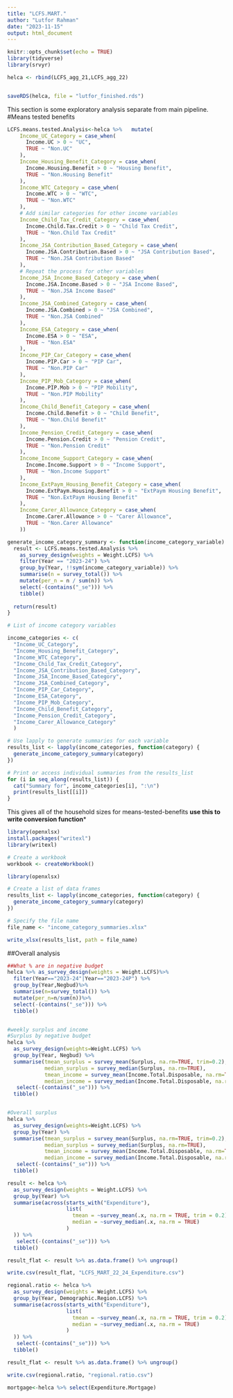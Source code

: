```yaml
---
title: "LCFS.MART."
author: "Lutfor Rahman"
date: "2023-11-15"
output: html_document
---
```


```r
knitr::opts_chunk$set(echo = TRUE)
library(tidyverse)
library(srvyr)

```

```r
helca <- rbind(LCFS_agg_21,LCFS_agg_22)


saveRDS(helca, file = "lutfor_finished.rds")
```

This section is some exploratory analysis separate from main pipeline.
#Means tested benefits
```r

LCFS.means.tested.Analysis<-helca %>%   mutate(
    Income_UC_Category = case_when(
      Income.UC > 0 ~ "UC",
      TRUE ~ "Non.UC"
    ),
    Income_Housing_Benefit_Category = case_when(
      Income.Housing.Benefit > 0 ~ "Housing Benefit",
      TRUE ~ "Non.Housing Benefit"
    ),
    Income_WTC_Category = case_when(
      Income.WTC > 0 ~ "WTC",
      TRUE ~ "Non.WTC"
    ),
    # Add similar categories for other income variables
    Income_Child_Tax_Credit_Category = case_when(
      Income.Child.Tax.Credit > 0 ~ "Child Tax Credit",
      TRUE ~ "Non.Child Tax Credit"
    ),
    Income_JSA_Contribution_Based_Category = case_when(
      Income.JSA.Contribution.Based > 0 ~ "JSA Contribution Based",
      TRUE ~ "Non.JSA Contribution Based"
    ),
    # Repeat the process for other variables
    Income_JSA_Income_Based_Category = case_when(
      Income.JSA.Income.Based > 0 ~ "JSA Income Based",
      TRUE ~ "Non.JSA Income Based"
    ),
    Income_JSA_Combined_Category = case_when(
      Income.JSA.Combined > 0 ~ "JSA Combined",
      TRUE ~ "Non.JSA Combined"
    ),
    Income_ESA_Category = case_when(
      Income.ESA > 0 ~ "ESA",
      TRUE ~ "Non.ESA"
    ),
    Income_PIP_Car_Category = case_when(
      Income.PIP.Car > 0 ~ "PIP Car",
      TRUE ~ "Non.PIP Car"
    ),
    Income_PIP_Mob_Category = case_when(
      Income.PIP.Mob > 0 ~ "PIP Mobility",
      TRUE ~ "Non.PIP Mobility"
    ),
    Income_Child_Benefit_Category = case_when(
      Income.Child.Benefit > 0 ~ "Child Benefit",
      TRUE ~ "Non.Child Benefit"
    ),
    Income_Pension_Credit_Category = case_when(
      Income.Pension.Credit > 0 ~ "Pension Credit",
      TRUE ~ "Non.Pension Credit"
    ),
    Income_Income_Support_Category = case_when(
      Income.Income.Support > 0 ~ "Income Support",
      TRUE ~ "Non.Income Support"
    ),
    Income_ExtPaym_Housing_Benefit_Category = case_when(
      Income.ExtPaym.Housing.Benefit > 0 ~ "ExtPaym Housing Benefit",
      TRUE ~ "Non.ExtPaym Housing Benefit"
    ),
    Income_Carer_Allowance_Category = case_when(
      Income.Carer.Allowance > 0 ~ "Carer Allowance",
      TRUE ~ "Non.Carer Allowance"
    ))
```


```r
generate_income_category_summary <- function(income_category_variable) {
  result <- LCFS.means.tested.Analysis %>%
    as_survey_design(weights = Weight.LCFS) %>%
    filter(Year == "2023-24") %>%
    group_by(Year, !!sym(income_category_variable)) %>%
    summarise(n = survey_total()) %>%
    mutate(per_n = n / sum(n)) %>%
    select(-(contains("_se"))) %>%
    tibble()
  
  return(result)
}
```

```r
# List of income category variables

income_categories <- c(
  "Income_UC_Category",
  "Income_Housing_Benefit_Category",
  "Income_WTC_Category",
  "Income_Child_Tax_Credit_Category",
  "Income_JSA_Contribution_Based_Category",
  "Income_JSA_Income_Based_Category",
  "Income_JSA_Combined_Category",
  "Income_PIP_Car_Category",
  "Income_ESA_Category",
  "Income_PIP_Mob_Category",
  "Income_Child_Benefit_Category",
  "Income_Pension_Credit_Category",
  "Income_Carer_Allowance_Category"
  )

# Use lapply to generate summaries for each variable
results_list <- lapply(income_categories, function(category) {
  generate_income_category_summary(category)
})

# Print or access individual summaries from the results_list
for (i in seq_along(results_list)) {
  cat("Summary for", income_categories[i], ":\n")
  print(results_list[[i]])
}
```


This gives all of the household sizes for means-tested-benefits **use this to write conversion function***
```r
library(openxlsx)
install.packages("writexl")
library(writexl)

# Create a workbook
workbook <- createWorkbook()

library(openxlsx)

# Create a list of data frames
results_list <- lapply(income_categories, function(category) {
  generate_income_category_summary(category)
})

# Specify the file name
file_name <- "income_category_summaries.xlsx"

write_xlsx(results_list, path = file_name)

```



##Overall analysis
```r

##What % are in negative budget
helca %>% as_survey_design(weights = Weight.LCFS)%>% 
  filter(Year=="2023-24"|Year=="2023-24P") %>% 
  group_by(Year,Negbud)%>%
  summarise(n=survey_total()) %>% 
  mutate(per_n=n/sum(n))%>%
  select(-(contains("_se"))) %>%
  tibble()


#weekly surplus and income
#Surplus by negative budget
helca %>% 
  as_survey_design(weights=Weight.LCFS) %>% 
  group_by(Year, Negbud) %>% 
  summarise(tmean_surplus = survey_mean(Surplus, na.rm=TRUE, trim=0.2),
            median_surplus = survey_median(Surplus, na.rm=TRUE),
            tmean_income = survey_mean(Income.Total.Disposable, na.rm=TRUE, trim=0.2),
            median_income = survey_median(Income.Total.Disposable, na.rm=TRUE)) %>% 
   select(-(contains("_se"))) %>%
  tibble()


#Overall surplus
helca %>% 
  as_survey_design(weights=Weight.LCFS) %>% 
  group_by(Year) %>% 
  summarise(tmean_surplus = survey_mean(Surplus, na.rm=TRUE, trim=0.2),
            median_surplus = survey_median(Surplus, na.rm=TRUE),
            tmean_income = survey_mean(Income.Total.Disposable, na.rm=TRUE, trim=0.2),
            median_income = survey_median(Income.Total.Disposable, na.rm=TRUE)) %>% 
   select(-(contains("_se"))) %>%
  tibble()
```


```r
result <- helca %>%
  as_survey_design(weights = Weight.LCFS) %>%
  group_by(Year) %>%
  summarise(across(starts_with("Expenditure"), 
                   list(
                     tmean = ~survey_mean(.x, na.rm = TRUE, trim = 0.2),
                     median = ~survey_median(.x, na.rm = TRUE)
                   )
  )) %>% 
   select(-(contains("_se"))) %>%
  tibble()

result_flat <- result %>% as.data.frame() %>% ungroup()

write.csv(result_flat, "LCFS_MART_22_24_Expenditure.csv")
```


```r
regional.ratio <- helca %>%
  as_survey_design(weights = Weight.LCFS) %>%
  group_by(Year, Demographic.Region.LCFS) %>%
  summarise(across(starts_with("Expenditure"), 
                   list(
                     tmean = ~survey_mean(.x, na.rm = TRUE, trim = 0.2),
                     median = ~survey_median(.x, na.rm = TRUE)
                   )
  )) %>% 
   select(-(contains("_se"))) %>%
  tibble()

result_flat <- result %>% as.data.frame() %>% ungroup()

write.csv(regional.ratio, "regional.ratio.csv")
```


```r

mortgage<-helca %>% select(Expenditure.Mortgage)

```

